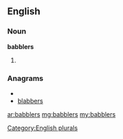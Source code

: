==English==

===Noun===
'''babblers'''

# {{plural of|[[babbler]]}}

===Anagrams===
* {{alphagram|abbbelrs}}
* [[blabbers#English|blabbers]]


[[Category:English plurals]]

[[ar:babblers]]
[[mg:babblers]]
[[my:babblers]]